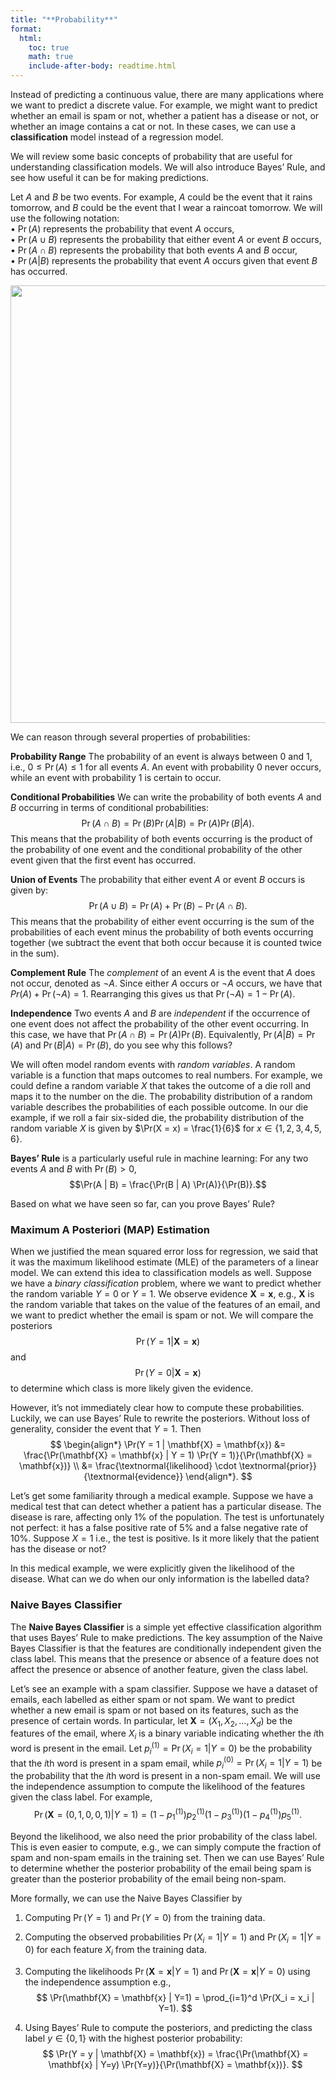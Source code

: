 ```yaml
---
title: "**Probability**"
format:
  html:
    toc: true
    math: true
    include-after-body: readtime.html
---
```


Instead of predicting a continuous value, there are many applications where we want to predict a discrete value. For example, we might want to predict whether an email is spam or not, whether a patient has a disease or not, or whether an image contains a cat or not. In these cases, we can use a **classification** model instead of a regression model.

We will review some basic concepts of probability that are useful for understanding classification models. We will also introduce Bayes' Rule, and see how useful it can be for making predictions.

Let $A$ and $B$ be two events. For example, $A$ could be the event that it rains tomorrow, and $B$ could be the event that I wear a raincoat tomorrow.
We will use the following notation:  
• $\Pr(A)$ represents the probability that event $A$ occurs,  
• $\Pr(A \cup B)$ represents the probability that either event $A$ or event $B$ occurs,  
• $\Pr(A \cap B)$ represents the probability that both events $A$ and $B$ occur,  
• $\Pr(A | B)$ represents the probability that event $A$ occurs given that event $B$ has occurred.

<center><img src="images/venn_prob.pdf" width="700"></center>

We can reason through several properties of probabilities:

**Probability Range** The probability of an event is always between 0 and 1, i.e., $0 \leq \Pr(A) \leq 1$ for all events $A$. An event with probability 0 never occurs, while an event with probability 1 is certain to occur.  

**Conditional Probabilities** We can write the probability of both events $A$ and $B$ occurring in terms of conditional probabilities:
  $$\Pr(A \cap B) = \Pr(B) \Pr(A | B)  = \Pr(A) \Pr(B | A).$$
  This means that the probability of both events occurring is the product of the probability of one event and the conditional probability of the other event given that the first event has occurred.

**Union of Events** The probability that either event $A$ or event $B$ occurs is given by:
  $$\Pr(A \cup B) = \Pr(A) + \Pr(B) - \Pr(A \cap B).$$
  This means that the probability of either event occurring is the sum of the probabilities of each event minus the probability of both events occurring together (we subtract the event that both occur because it is counted twice in the sum).

**Complement Rule** The *complement* of an event $A$ is the event that $A$ does not occur, denoted as $\neg A$. Since either $A$ occurs or $\neg A$ occurs, we have that $Pr(A) + \Pr(\neg A) = 1$. Rearranging this gives us that $\Pr(\neg A) = 1 - \Pr(A)$.  

**Independence** Two events $A$ and $B$ are *independent* if the occurrence of one event does not affect the probability of the other event occurring. In this case, we have that $\Pr(A \cap B) = \Pr(A) \Pr(B)$. Equivalently, $\Pr(A | B) = \Pr(A)$ and $\Pr(B | A) = \Pr(B)$, do you see why this follows?

We will often model random events with *random variables*. A random variable is a function that maps outcomes to real numbers. For example, we could define a random variable $X$ that takes the outcome of a die roll and maps it to the number on the die. The probability distribution of a random variable describes the probabilities of each possible outcome. In our die example, if we roll a fair six-sided die, the probability distribution of the random variable $X$ is given by $\Pr(X = x) = \frac{1}{6}$ for $x \in \{1, 2, 3, 4, 5, 6\}$.

**Bayes' Rule** is a particularly useful rule in machine learning: For any two events $A$ and $B$ with $\Pr(B) > 0$,
$$\Pr(A | B) = \frac{\Pr(B | A) \Pr(A)}{\Pr(B)}.$$

Based on what we have seen so far, can you prove Bayes' Rule?

### Maximum A Posteriori (MAP) Estimation

When we justified the mean squared error loss for regression, we said that it was the maximum likelihood estimate (MLE) of the parameters of a linear model. We can extend this idea to classification models as well.
Suppose we have a *binary classification* problem, where we want to predict whether the random variable $Y=0$ or $Y=1$.
We observe evidence $\mathbf{X} = \mathbf{x}$, e.g., $\mathbf{X}$ is the random variable that takes on the value of the features of an email, and we want to predict whether the email is spam or not.
We will compare the posteriors
$$\Pr(Y = 1 | \mathbf{X} = \mathbf{x})$$
and
$$\Pr(Y = 0 | \mathbf{X} = \mathbf{x})$$
to determine which class is more likely given the evidence.

However, it's not immediately clear how to compute these probabilities.
Luckily, we can use Bayes' Rule to rewrite the posteriors.
Without loss of generality, consider the event that $Y = 1$.
Then
$$
\begin{align*}
\Pr(Y = 1 | \mathbf{X} = \mathbf{x})
&= \frac{\Pr(\mathbf{X} = \mathbf{x} | Y = 1) \Pr(Y = 1)}{\Pr(\mathbf{X} = \mathbf{x})} \\
&= \frac{\textnormal{likelihood} \cdot \textnormal{prior}}{\textnormal{evidence}}
\end{align*}.
$$

Let's get some familiarity through a medical example.
Suppose we have a medical test that can detect whether a patient has a particular disease.
The disease is rare, affecting only 1% of the population.
The test is unfortunately not perfect: it has a false positive rate of 5% and a false negative rate of 10%.
Suppose $X=1$ i.e., the test is positive.
Is it more likely that the patient has the disease or not?

In this medical example, we were explicitly given the likelihood of the disease. What can we do when our only information is the labelled data?

### Naive Bayes Classifier

The **Naive Bayes Classifier** is a simple yet effective classification algorithm that uses Bayes' Rule to make predictions. The key assumption of the Naive Bayes Classifier is that the features are conditionally independent given the class label. This means that the presence or absence of a feature does not affect the presence or absence of another feature, given the class label.

Let's see an example with a spam classifier.
Suppose we have a dataset of emails, each labelled as either spam or not spam. We want to predict whether a new email is spam or not based on its features, such as the presence of certain words.
In particular, let $\mathbf{X} = (X_1, X_2, \ldots, X_d)$ be the features of the email, where $X_i$ is a binary variable indicating whether the $i$th word is present in the email.
Let $p_i^{(1)} = \Pr(X_i=1 | Y=0)$ be the probability that the $i$th word is present in a spam email, while $p_i^{(0)} = \Pr(X_i=1 | Y=1)$ be the probability that the $i$th word is present in a non-spam email.
We will use the independence assumption to compute the likelihood of the features given the class label.
For example,
$$
\Pr(\mathbf{X} = (0, 1, 0, 0, 1) | Y = 1) =
(1-p_1^{(1)}) p_2^{(1)} (1-p_3^{(1)}) (1-p_4^{(1)}) p_5^{(1)}.
$$

Beyond the likelihood, we also need the prior probability of the class label.
This is even easier to compute, e.g., we can simply compute the fraction of spam and non-spam emails in the training set.
Then we can use Bayes' Rule to determine whether the posterior probability of the email being spam is greater than the posterior probability of the email being non-spam.

More formally, we can use the Naive Bayes Classifier by

1. Computing $\Pr(Y = 1)$ and $\Pr(Y = 0)$ from the training data.

2. Computing the observed probabilities $\Pr(X_i = 1 | Y = 1)$ and $\Pr(X_i = 1 | Y = 0)$ for each feature $X_i$ from the training data.

3. Computing the likelihoods $\Pr(\mathbf{X} = \mathbf{x} | Y=1)$ and $\Pr(\mathbf{X} = \mathbf{x} | Y=0)$ using the independence assumption e.g.,
$$
\Pr(\mathbf{X} = \mathbf{x} | Y=1) = \prod_{i=1}^d \Pr(X_i = x_i | Y=1).
$$

4. Using Bayes' Rule to compute the posteriors, and predicting the class label $y \in \{0,1\}$ with the highest posterior probability:
$$
\Pr(Y = y | \mathbf{X} = \mathbf{x}) = \frac{\Pr(\mathbf{X} = \mathbf{x} | Y=y) \Pr(Y=y)}{\Pr(\mathbf{X} = \mathbf{x})}.
$$
